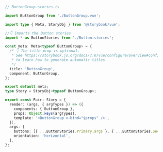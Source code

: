 ```ts
// ButtonGroup.stories.ts

import ButtonGroup from './ButtonGroup.vue';

import type { Meta, StoryObj } from '@storybook/vue';

//👇 Imports the Button stories
import * as ButtonStories from './Button.stories';

const meta: Meta<typeof ButtonGroup> = {
  /* 👇 The title prop is optional.
   * See https://storybook.js.org/docs/7.0/vue/configure/overview#configure-story-loading
   * to learn how to generate automatic titles
   */
  title: 'ButtonGroup',
  component: ButtonGroup,
};

export default meta;
type Story = StoryObj<typeof ButtonGroup>;

export const Pair: Story = {
  render: (args, { argTypes }) => ({
    components: { ButtonGroup },
    props: Object.keys(argTypes),
    template: '<ButtonGroup v-bind="$props" />',
  }),
  args: {
    buttons: [{ ...ButtonStories.Primary.args }, { ...ButtonStories.Secondary.args }],
    orientation: 'horizontal',
  },
};
```
